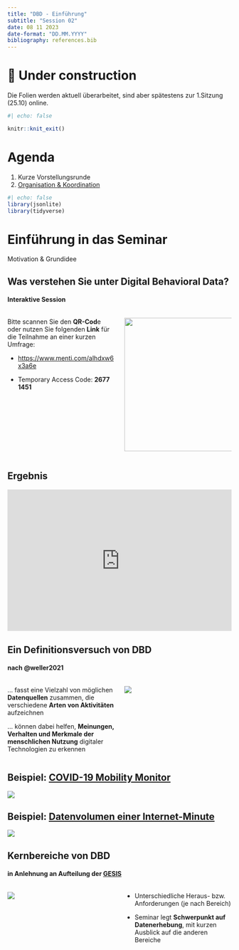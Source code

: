 ```yaml
---
title: "DBD - Einführung"
subtitle: "Session 02"
date: 08 11 2023
date-format: "DD.MM.YYYY"
bibliography: references.bib
---
```


# 🚧 Under construction {background-image="img/slide_bg-section.png"}

Die Folien werden aktuell überarbeitet, sind aber spätestens zur 1.Sitzung (25.10) online.

```r
#| echo: false

knitr::knit_exit()
```

# Agenda {background-image="img/slide_bg-agenda.png"}

1.  Kurze Vorstellungsrunde
2.  [Organisation & Koordination](#organisation-koordination)

```r
#| echo: false
library(jsonlite)
library(tidyverse)
```


# Einführung in das Seminar {background-image="img/slide_bg-section.svg"}

Motivation & Grundidee

## Was verstehen Sie unter Digital Behavioral Data?

#### Interaktive Session

::: columns
::: {.column width="50%"}
Bitte scannen Sie den **QR-Cod**e oder nutzen Sie folgenden **Link** für die Teilnahme an einer kurzen Umfrage:

-   <https://www.menti.com/alhdxw6x3a6e>

-   Temporary Access Code: **2677 1451**
:::

::: {.column width="50%"}
![](img/session-01/mentimeter-qr-dbd.png){fig-align="center" width="300"}
:::
:::

## Ergebnis

::: {style="position: relative; padding-bottom: 56.25%; padding-top: 35px; height: 0; overflow: hidden;"}
<iframe sandbox="allow-scripts allow-same-origin allow-presentation" allowfullscreen="true" allowtransparency="true" frameborder="0" height="315" src="https://www.mentimeter.com/app/presentation/alfakrvvmd4jbxsrcs654xtthafzibyp/embed" style="position: absolute; top: 0; left: 0; width: 100%; height: 100%;" width="420">

</iframe>
:::

## Ein Definitionsversuch von DBD

#### nach @weller2021

::: columns
::: {.column width="50%"}
... fasst eine Vielzahl von möglichen **Datenquellen** zusammen, die verschiedene **Arten von Aktivitäten** aufzeichnen

... können dabei helfen, **Meinungen, Verhalten und Merkmale der menschlichen Nutzung** digitaler Technologien zu erkennen
:::

::: {.column width="50%"}
<!-- FIXME Graphik mit neuer Farbgebung exportieren -->

![](img/session-01/dbd_pictogram.svg){fig-align="center"}
:::
:::

## Beispiel: [COVID-19 Mobility Monitor](https://www.covid-19-mobility.org/de/mobility-monitor/)

![](img/session-01/mobility_monitor.png){fig-align="center"}

## Beispiel: [Datenvolumen einer Internet-Minute](https://ediscoverytoday.com/2023/04/20/2023-internet-minute-infographic-by-ediscovery-today-and-ltmg-ediscovery-trends/)

![](https://i0.wp.com/ediscoverytoday.com/wp-content/uploads/2023/04/2023InternetMinuteSized.png?w=565&ssl=1){fig-align="center"}

## Kernbereiche von DBD

#### in Anlehnung an Aufteilung der [GESIS](https://www.gesis.org/institut/digitale-verhaltensdaten)

::: columns
::: {.column width="50%"}
<!-- FIXME Graphik mit neuer Farbgebung exportieren -->

![](img/session-01/dbd_pillars.svg){fig-align="center"}
:::

::: {.column width="50%"}
<!-- FIXME "Schwerpunkt" korrigieren -->

-   Unterschiedliche Heraus- bzw. Anforderungen (je nach Bereich)

-   Seminar legt **Schwerpunkt auf Datenerhebung**, mit kurzen Ausblick auf die anderen Bereiche
:::
:::

#  {background-image="img/slide_bg-orga.svg"}